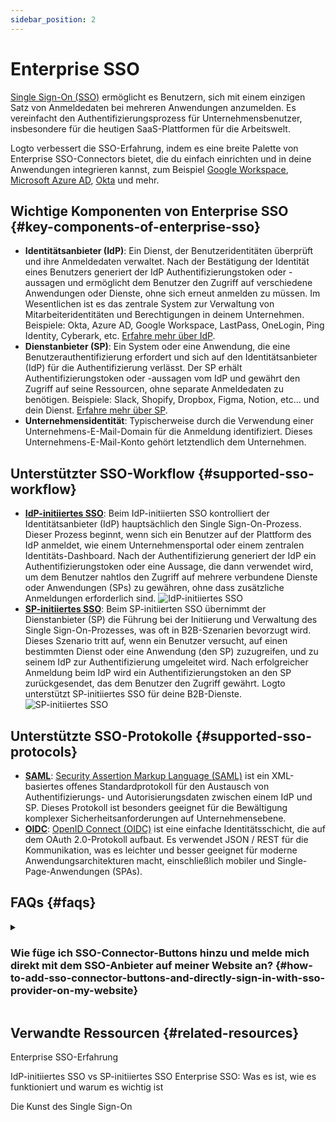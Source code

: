 ```yaml
---
sidebar_position: 2
---
```


# Enterprise SSO

[Single Sign-On (SSO)](https://auth.wiki/single-sign-on) ermöglicht es Benutzern, sich mit einem einzigen Satz von Anmeldedaten bei mehreren Anwendungen anzumelden. Es vereinfacht den Authentifizierungsprozess für Unternehmensbenutzer, insbesondere für die heutigen SaaS-Plattformen für die Arbeitswelt.

Logto verbessert die SSO-Erfahrung, indem es eine breite Palette von Enterprise SSO-Connectors bietet, die du einfach einrichten und in deine Anwendungen integrieren kannst, zum Beispiel [Google Workspace](/integrations/google-workspace), [Microsoft Azure AD](/integrations/entra-id-saml), [Okta](/integrations/okta) und mehr.

## Wichtige Komponenten von Enterprise SSO \{#key-components-of-enterprise-sso}

- **Identitätsanbieter (IdP)**: Ein Dienst, der Benutzeridentitäten überprüft und ihre Anmeldedaten verwaltet. Nach der Bestätigung der Identität eines Benutzers generiert der IdP Authentifizierungstoken oder -aussagen und ermöglicht dem Benutzer den Zugriff auf verschiedene Anwendungen oder Dienste, ohne sich erneut anmelden zu müssen. Im Wesentlichen ist es das zentrale System zur Verwaltung von Mitarbeiteridentitäten und Berechtigungen in deinem Unternehmen. Beispiele: Okta, Azure AD, Google Workspace, LastPass, OneLogin, Ping Identity, Cyberark, etc. [Erfahre mehr über IdP](https://auth.wiki/identity-provider).
- **Dienstanbieter (SP)**: Ein System oder eine Anwendung, die eine Benutzerauthentifizierung erfordert und sich auf den Identitätsanbieter (IdP) für die Authentifizierung verlässt. Der SP erhält Authentifizierungstoken oder -aussagen vom IdP und gewährt den Zugriff auf seine Ressourcen, ohne separate Anmeldedaten zu benötigen. Beispiele: Slack, Shopify, Dropbox, Figma, Notion, etc… und dein Dienst. [Erfahre mehr über SP](https://auth.wiki/service-provider).
- **Unternehmensidentität**: Typischerweise durch die Verwendung einer Unternehmens-E-Mail-Domain für die Anmeldung identifiziert. Dieses Unternehmens-E-Mail-Konto gehört letztendlich dem Unternehmen.

## Unterstützter SSO-Workflow \{#supported-sso-workflow}

- [**IdP-initiiertes SSO**](/end-user-flows/enterprise-sso/idp-initiated-sso): Beim IdP-initiierten SSO kontrolliert der Identitätsanbieter (IdP) hauptsächlich den Single Sign-On-Prozess. Dieser Prozess beginnt, wenn sich ein Benutzer auf der Plattform des IdP anmeldet, wie einem Unternehmensportal oder einem zentralen Identitäts-Dashboard. Nach der Authentifizierung generiert der IdP ein Authentifizierungstoken oder eine Aussage, die dann verwendet wird, um dem Benutzer nahtlos den Zugriff auf mehrere verbundene Dienste oder Anwendungen (SPs) zu gewähren, ohne dass zusätzliche Anmeldungen erforderlich sind.
  <img src="/img/assets/idp-initiated-sso.png" alt="IdP-initiiertes SSO" />
- [**SP-initiiertes SSO**](/end-user-flows/enterprise-sso/sp-initiated-sso): Beim SP-initiierten SSO übernimmt der Dienstanbieter (SP) die Führung bei der Initiierung und Verwaltung des Single Sign-On-Prozesses, was oft in B2B-Szenarien bevorzugt wird. Dieses Szenario tritt auf, wenn ein Benutzer versucht, auf einen bestimmten Dienst oder eine Anwendung (den SP) zuzugreifen, und zu seinem IdP zur Authentifizierung umgeleitet wird. Nach erfolgreicher Anmeldung beim IdP wird ein Authentifizierungstoken an den SP zurückgesendet, das dem Benutzer den Zugriff gewährt. Logto unterstützt SP-initiiertes SSO für deine B2B-Dienste.
  <img src="/img/assets/sp-initiated-sso.png" alt="SP-initiiertes SSO" />

## Unterstützte SSO-Protokolle \{#supported-sso-protocols}

- [**SAML**](/integrations/saml-sso): [Security Assertion Markup Language (SAML)](https://auth.wiki/saml) ist ein XML-basiertes offenes Standardprotokoll für den Austausch von Authentifizierungs- und Autorisierungsdaten zwischen einem IdP und SP. Dieses Protokoll ist besonders geeignet für die Bewältigung komplexer Sicherheitsanforderungen auf Unternehmensebene.
- [**OIDC**](/integrations/oidc-sso): [OpenID Connect (OIDC)](https://auth.wiki/openid-connect) ist eine einfache Identitätsschicht, die auf dem OAuth 2.0-Protokoll aufbaut. Es verwendet JSON / REST für die Kommunikation, was es leichter und besser geeignet für moderne Anwendungsarchitekturen macht, einschließlich mobiler und Single-Page-Anwendungen (SPAs).

## FAQs \{#faqs}

<details>
  <summary>

### Wie füge ich SSO-Connector-Buttons hinzu und melde mich direkt mit dem SSO-Anbieter auf meiner Website an? \{#how-to-add-sso-connector-buttons-and-directly-sign-in-with-sso-provider-on-my-website}

</summary>

Logto ermöglicht es dir, soziale Anmeldebuttons zu deiner Website hinzuzufügen und den SSO-Anmeldeprozess direkt zu starten, ohne das Standard-Anmeldeformular anzuzeigen. Sieh dir unseren [Direkte Anmeldung](/end-user-flows/authentication-parameters/direct-sign-in/) Leitfaden für detaillierte Anweisungen an.

</details>

## Verwandte Ressourcen \{#related-resources}

<Url href="https://www.youtube.com/watch?v=-mD8Sfab7sI&t=12s"> Enterprise SSO-Erfahrung</Url>

<Url href="https://blog.logto.io/idp-vs-sp-initiated-sso">
  IdP-initiiertes SSO vs SP-initiiertes SSO
</Url>

<Url href="https://blog.logto.io/enterprise-sso">
  Enterprise SSO: Was es ist, wie es funktioniert und warum es wichtig ist
</Url>

<Url href="https://blog.logto.io/single-sign-on">Die Kunst des Single Sign-On</Url>
